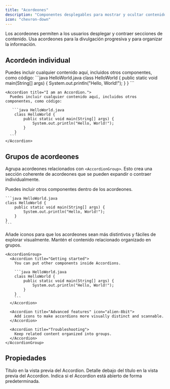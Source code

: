 ```yaml
---
title: "Acordeones"
description: "Componentes desplegables para mostrar y ocultar contenido"
icon: "chevron-down"
---
```



Los acordeones permiten a los usuarios desplegar y contraer secciones de contenido. Usa acordeones para la divulgación progresiva y para organizar la información.

## Acordeón individual

<Accordion title="I am an Accordion.">
  Puedes incluir cualquier contenido aquí, incluidos otros componentes, como código:
   ```java HelloWorld.java
    class HelloWorld {
        public static void main(String[] args) {
            System.out.println("Hello, World!");
        }
    }
    ```
</Accordion>

````mdx Accordion example
<Accordion title="I am an Accordion.">
  Puedes incluir cualquier contenido aquí, incluidos otros componentes, como código:

   ```java HelloWorld.java
    class HelloWorld {
        public static void main(String[] args) {
            System.out.println("Hello, World!");
        }
    }
  ```
</Accordion>
````

## Grupos de acordeones

Agrupa acordeones relacionados con `<AccordionGroup>`. Esto crea una sección coherente de acordeones que se pueden expandir o contraer individualmente.

<AccordionGroup>
  <Accordion title="Getting started">
    Puedes incluir otros componentes dentro de los acordeones.

    ```java HelloWorld.java
    class HelloWorld {
        public static void main(String[] args) {
            System.out.println("Hello, World!");
        }
    }
    ```
  </Accordion>

  <Accordion title="Advanced features" icon="bot">
    Añade iconos para que los acordeones sean más distintivos y fáciles de explorar visualmente.
  </Accordion>
  
  <Accordion title="Troubleshooting">
    Mantén el contenido relacionado organizado en grupos.
  </Accordion>
</AccordionGroup>

````mdx Accordion Group Example
<AccordionGroup>
  <Accordion title="Getting started">
    You can put other components inside Accordions.

    ```java HelloWorld.java
    class HelloWorld {
        public static void main(String[] args) {
            System.out.println("Hello, World!");
        }
    }
    ```
  </Accordion>

  <Accordion title="Advanced features" icon="alien-8bit">
    Add icons to make accordions more visually distinct and scannable.
  </Accordion>

  <Accordion title="Troubleshooting">
    Keep related content organized into groups.
  </Accordion>
</AccordionGroup>
````

## Propiedades

<ResponseField name="title" type="string" required>
  Título en la vista previa del Accordion.
</ResponseField>

<ResponseField name="description" type="string">
  Detalle debajo del título en la vista previa del Accordion.
</ResponseField>

<ResponseField name="defaultOpen" type="boolean" default="false">
  Indica si el Accordion está abierto de forma predeterminada.
</ResponseField>

<IconsOptional />
